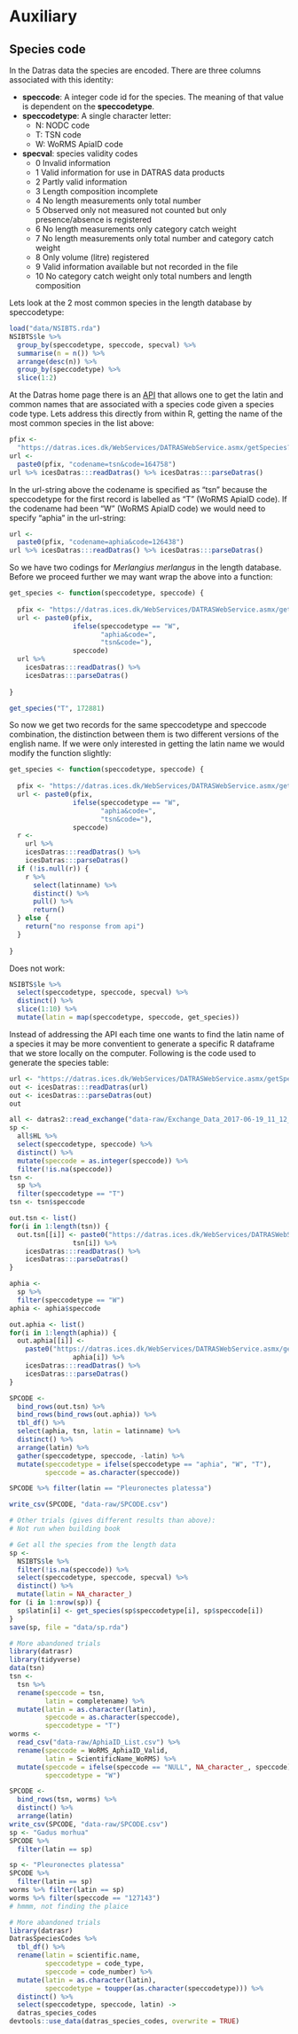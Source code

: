 # Auxiliary {#aux}


## Species code

In the Datras data the species are encoded. There are three columns associated with this identity:

* **speccode**: A integer code id for the species. The meaning of that value is dependent on the **speccodetype**.
* **speccodetype**: A single character letter: 
    - N: NODC code
    - T: TSN code
    - W: WoRMS ApiaID code
* **specval**: species validity codes
    -  0	 Invalid information
    -  1	 Valid information for use in DATRAS data products
    -  2	 Partly valid information
    -  3	 Length composition incomplete
    -  4	 No length measurements only total number
    -  5	 Observed only  not measured  not counted  but only presence/absence is registered
    -  6	 No length measurements  only category catch weight
    -  7	 No length measurements  only total number and category catch weight
    -  8	 Only volume (litre) registered
    -  9	 Valid information available but not recorded in the file
    - 10	 No category catch weight  only total numbers and length composition


Lets look at the 2 most common species in the length database by speccodetype:
```r
load("data/NSIBTS.rda")
NSIBTS$le %>% 
  group_by(speccodetype, speccode, specval) %>% 
  summarise(n = n()) %>%
  arrange(desc(n)) %>% 
  group_by(speccodetype) %>% 
  slice(1:2)
```

At the Datras home page there is an [API](https://datras.ices.dk/WebServices/DATRASWebService.asmx?op=getSpecies) that allows one to get the latin and common names that are associated with a species code given a species code type. Lets address this directly from within R, getting the name of the most common species in the list above:

```r
pfix <- 
  "https://datras.ices.dk/WebServices/DATRASWebService.asmx/getSpecies?"
url <- 
  paste0(pfix, "codename=tsn&code=164758")
url %>% icesDatras:::readDatras() %>% icesDatras:::parseDatras()
```

In the url-string above the codename is specified as "tsn" because the speccodetype for the first record is labelled as "T" (WoRMS ApiaID code). If the codename had been "W" (WoRMS ApiaID code) we would need to specify "aphia" in the url-string:

```r
url <- 
  paste0(pfix, "codename=aphia&code=126438")
url %>% icesDatras:::readDatras() %>% icesDatras:::parseDatras()
```

So we have two codings for *Merlangius merlangus* in the length database. Before we proceed further we may want wrap the above into a function:

```r
get_species <- function(speccodetype, speccode) {
  
  pfix <- "https://datras.ices.dk/WebServices/DATRASWebService.asmx/getSpecies?codename="
  url <- paste0(pfix,
                ifelse(speccodetype == "W",
                       "aphia&code=",
                       "tsn&code="),
                speccode)
  url %>% 
    icesDatras:::readDatras() %>%
    icesDatras:::parseDatras()
  
}
```

```r
get_species("T", 172881)
```

So now we get two records for the same speccodetype and speccode combination, the distinction between them is two different versions of the english name. If we were only interested in getting the latin name we would modify the function slightly:

```r
get_species <- function(speccodetype, speccode) {
  
  pfix <- "https://datras.ices.dk/WebServices/DATRASWebService.asmx/getSpecies?codename="
  url <- paste0(pfix,
                ifelse(speccodetype == "W",
                       "aphia&code=",
                       "tsn&code="),
                speccode)
  r <-
    url %>% 
    icesDatras:::readDatras() %>%
    icesDatras:::parseDatras() 
  if (!is.null(r)) {
    r %>% 
      select(latinname) %>% 
      distinct() %>% 
      pull() %>% 
      return()
  } else {
    return("no response from api")
  }
  
}
```

Does not work:
```r
NSIBTS$le %>% 
  select(speccodetype, speccode, specval) %>% 
  distinct() %>% 
  slice(1:10) %>% 
  mutate(latin = map(speccodetype, speccode, get_species))
```

Instead of addressing the API each time one wants to find the latin name of a species it may be more conventient to generate a specific R dataframe that we store locally on the computer. Following is the code used to generate the species table: 

```r
url <- "https://datras.ices.dk/WebServices/DATRASWebService.asmx/getSpecies?codename=tsn&code=126438"
out <- icesDatras:::readDatras(url)
out <- icesDatras:::parseDatras(out)
out

all <- datras2::read_exchange("data-raw/Exchange_Data_2017-06-19_11_12_50.csv")
sp <- 
  all$HL %>% 
  select(speccodetype, speccode) %>% 
  distinct() %>% 
  mutate(speccode = as.integer(speccode)) %>% 
  filter(!is.na(speccode))
tsn <- 
  sp %>% 
  filter(speccodetype == "T")
tsn <- tsn$speccode

out.tsn <- list()
for(i in 1:length(tsn)) {
  out.tsn[[i]] <- paste0("https://datras.ices.dk/WebServices/DATRASWebService.asmx/getSpecies?codename=tsn&code=",
                tsn[i]) %>% 
    icesDatras:::readDatras() %>% 
    icesDatras:::parseDatras()
}

aphia <- 
  sp %>% 
  filter(speccodetype == "W")
aphia <- aphia$speccode

out.aphia <- list()
for(i in 1:length(aphia)) {
  out.aphia[[i]] <- 
    paste0("https://datras.ices.dk/WebServices/DATRASWebService.asmx/getSpecies?codename=aphia&code=",
                aphia[i]) %>% 
    icesDatras:::readDatras() %>% 
    icesDatras:::parseDatras()
}

SPCODE <-
  bind_rows(out.tsn) %>% 
  bind_rows(bind_rows(out.aphia)) %>% 
  tbl_df() %>% 
  select(aphia, tsn, latin = latinname) %>% 
  distinct() %>% 
  arrange(latin) %>% 
  gather(speccodetype, speccode, -latin) %>% 
  mutate(speccodetype = ifelse(speccodetype == "aphia", "W", "T"),
         speccode = as.character(speccode))

SPCODE %>% filter(latin == "Pleuronectes platessa")

write_csv(SPCODE, "data-raw/SPCODE.csv")
```


```r
# Other trials (gives different results than above):
# Not run when building book

# Get all the species from the length data
sp <- 
  NSIBTS$le %>% 
  filter(!is.na(speccode)) %>% 
  select(speccodetype, speccode, specval) %>% 
  distinct() %>% 
  mutate(latin = NA_character_)
for (i in 1:nrow(sp)) {
  sp$latin[i] <- get_species(sp$speccodetype[i], sp$speccode[i])
}
save(sp, file = "data/sp.rda")
```

```r
# More abandoned trials
library(datrasr)
library(tidyverse)
data(tsn)
tsn <-
  tsn %>%
  rename(speccode = tsn,
         latin = completename) %>% 
  mutate(latin = as.character(latin),
         speccode = as.character(speccode),
         speccodetype = "T")
worms <- 
  read_csv("data-raw/AphiaID_List.csv") %>% 
  rename(speccode = WoRMS_AphiaID_Valid,
         latin = ScientificName_WoRMS) %>% 
  mutate(speccode = ifelse(speccode == "NULL", NA_character_, speccode),
         speccodetype = "W")

SPCODE <-
  bind_rows(tsn, worms) %>% 
  distinct() %>% 
  arrange(latin)
write_csv(SPCODE, "data-raw/SPCODE.csv")
sp <- "Gadus morhua"
SPCODE %>% 
  filter(latin == sp)

sp <- "Pleuronectes platessa"
SPCODE %>% 
  filter(latin == sp)
worms %>% filter(latin == sp)
worms %>% filter(speccode == "127143")
# hmmm, not finding the plaice
```

```r
# More abandoned trials
library(datrasr)
DatrasSpeciesCodes %>% 
  tbl_df() %>% 
  rename(latin = scientific.name,
         speccodetype = code_type,
         speccode = code_number) %>% 
  mutate(latin = as.character(latin),
         speccodetype = toupper(as.character(speccodetype))) %>% 
  distinct() %>% 
  select(speccodetype, speccode, latin) ->
  datras_species_codes
devtools::use_data(datras_species_codes, overwrite = TRUE)
```
